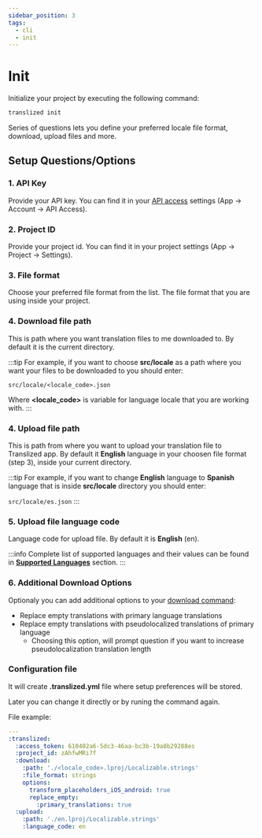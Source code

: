 ```yaml
---
sidebar_position: 3
tags:
  - cli
  - init
---
```


# Init

Initialize your project by executing the following command:

```bash
translized init
```

Series of questions lets you define your preferred locale file format, download, upload files and more.

## Setup Questions/Options

### 1. API Key

Provide your API key. You can find it in your [API access](https://app.translized.com/account/api) settings (App -> Account -> API Access).

### 2. Project ID

Provide your project id. You can find it in your project settings (App -> Project -> Settings).

### 3. File format

Choose your preferred file format from the list. The file format that you are using inside your project.

### 4. Download file path

This is path where you want translation files to me downloaded to. By default it is the current directory.

:::tip
For example, if you want to choose **src/locale** as a path where you want your files to be downloaded to you should enter:

`src/locale/<locale_code>.json`

Where **<locale_code>** is variable for language locale that you are working with.
:::

### 4. Upload file path

This is path from where you want to upload your translation file to Translized app. By default it **English** language in your choosen file format (step 3), inside your current directory.

:::tip
For example, if you want to change **English** language to **Spanish** language that is inside **src/locale** directory you should enter:

`src/locale/es.json`
:::

### 5. Upload file language code

Language code for upload file. By default it is **English** (en).

:::info
Complete list of supported languages and their values can be found in [**Supported Languages**](#) section.
:::

### 6. Additional Download Options

Optionaly you can add additional options to your [download command](https://docs.translized.com/docs/cli/commands/download):

- Replace empty translations with primary language translations
- Replace empty translations with pseudolocalized translations of primary language
  - Choosing this option, will prompt question if you want to increase pseudolocalization translation length

### Configuration file

It will create **.translized.yml** file where setup preferences will be stored.

Later you can change it directly or by runing the command again.

File example:

```yml
---
:translized:
  :access_token: 610402a6-5dc3-46aa-bc3b-19a8b29288es
  :project_id: zAhfwMRi7f
  :download:
    :path: './<locale_code>.lproj/Localizable.strings'
    :file_format: strings
    options:
      transform_placeholders_iOS_android: true
      replace_empty:
        :primary_translations: true
  :upload:
    :path: './en.lproj/Localizable.strings'
    :language_code: en
```

